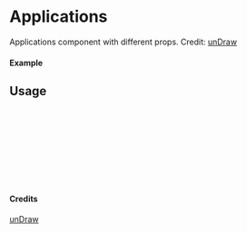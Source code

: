 
<Meta of={Applications} title="unDraw/Applications" />

# Applications

Applications component with different props.
Credit: [unDraw](https://undraw.co/illustrations)

#### Example

<Canvas of={Applications.Primary} />

## Usage

```ts
import { Applications } from "yadl-ui";

const Example = () => {
  return (
      <Applications />
  );
};

export default Example;
```

#### Credits
[unDraw](https://undraw.co/illustrations)
